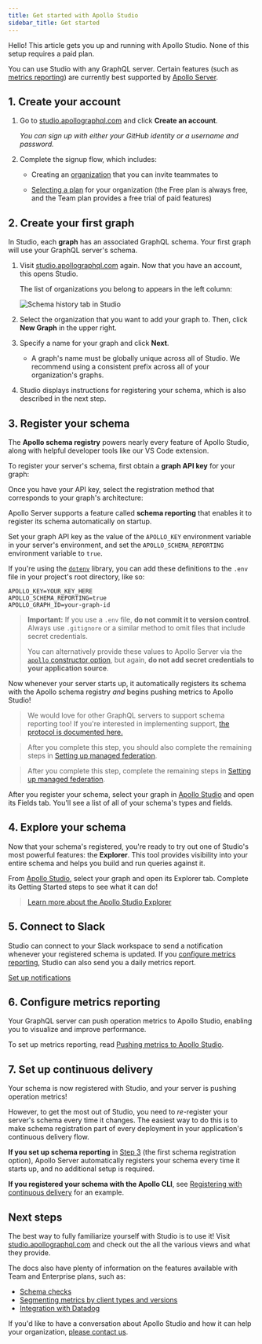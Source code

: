 ```yaml
---
title: Get started with Apollo Studio
sidebar_title: Get started
---
```



Hello! This article gets you up and running with Apollo Studio. None of this setup requires a paid plan.

You can use Studio with any GraphQL server. Certain features (such as [metrics reporting](setup-analytics/)) are currently best supported by [Apollo Server](https://www.apollographql.com/docs/apollo-server/).

## 1. Create your account

1. Go to [studio.apollographql.com](https://studio.apollographql.com/) and click **Create an account**.

    _You can sign up with either your GitHub identity or a username and password._

2. Complete the signup flow, which includes:

    * Creating an [organization](./org/organizations/) that you can invite teammates to

    * [Selecting a plan](https://www.apollographql.com/pricing/) for your organization (the Free plan is always free, and the Team plan provides a free trial of paid features)

## 2. Create your first graph

In Studio, each **graph** has an associated GraphQL schema. Your first graph will use your GraphQL server's schema.

1. Visit [studio.apollographql.com](https://studio.apollographql.com/) again. Now that you have an account, this opens Studio.

    The list of organizations you belong to appears in the left column:

    <img src="./img//organization-list.png" class="screenshot" alt="Schema history tab in Studio" />

2. Select the organization that you want to add your graph to. Then, click **New Graph** in the upper right.

3. Specify a name for your graph and click **Next**.

    * A graph's name must be globally unique across all of Studio. We recommend using a consistent prefix across all of your organization's graphs.

4. Studio displays instructions for registering your schema, which is also described in the next step.

## 3. Register your schema

The **Apollo schema registry** powers nearly every feature of Apollo Studio, along with helpful developer tools like our VS Code extension.

To register your server's schema, first obtain a **graph API key** for your graph:

  <ObtainGraphApiKey />

Once you have your API key, select the registration method that corresponds  to your graph's architecture:

<ExpansionPanel title="Apollo Server WITHOUT Apollo Federation">

Apollo Server supports a feature called **schema reporting** that enables it to register its schema automatically on startup.

Set your graph API key as the value of the `APOLLO_KEY` environment variable in your server's environment, and set the `APOLLO_SCHEMA_REPORTING` environment variable to `true`.

If you're using the [`dotenv`](https://www.npmjs.com/package/dotenv) library, you can add these definitions to the `.env` file in your project's root directory, like so:

```bash{1-2}:title=.env
APOLLO_KEY=YOUR_KEY_HERE
APOLLO_SCHEMA_REPORTING=true
APOLLO_GRAPH_ID=your-graph-id
```

> **Important:** If you use a `.env` file, **do not commit it to version control**. Always use `.gitignore` or a similar method to omit files that include secret credentials.
>
> You can alternatively provide these values to Apollo Server via the [`apollo` constructor option](https://www.apollographql.com/docs/apollo-server/api/apollo-server/#apollo), but again, **do not add secret credentials to your application source**.

Now whenever your server starts up, it automatically registers its schema with the Apollo schema registry _and_ begins pushing metrics to Apollo Studio!

> We would love for other GraphQL servers to support schema reporting too! If you're interested in implementing support, [the protocol is documented here.](./schema/schema-reporting-protocol/)

</ExpansionPanel>

<ExpansionPanel title="Another GraphQL server WITHOUT Apollo Federation">

  <RegisterCli />

</ExpansionPanel>

<ExpansionPanel title="Any GraphQL server WITH Apollo Federation">

> After you complete this step, you should also complete the remaining steps in [Setting up managed federation](https://www.apollographql.com/docs/federation/managed-federation/setup/).

  <RegisterFederatedCli />

> After you complete this step, complete the remaining steps in [Setting up managed federation](https://www.apollographql.com/docs/federation/managed-federation/setup/).

</ExpansionPanel>

After you register your schema, select your graph in [Apollo Studio](https://studio.apollographql.com/) and open its Fields tab. You'll see a list of all of your schema's types and fields.

## 4. Explore your schema

Now that your schema's registered, you're ready to try out one of Studio's most powerful features: the **Explorer**. This tool provides visibility into your entire schema and helps you build and run queries against it.

From [Apollo Studio](https://studio.apollographql.com/), select your graph and open its Explorer tab. Complete its Getting Started steps to see what it can do!

> [Learn more about the Apollo Studio Explorer](./explorer/)

## 5. Connect to Slack

Studio can connect to your Slack workspace to send a notification whenever your registered schema is updated. If you [configure metrics reporting](#6-configure-metrics-reporting), Studio can also send you a daily metrics report.

[Set up notifications](./notification-setup/)

## 6. Configure metrics reporting

Your GraphQL server can push operation metrics to Apollo Studio, enabling you to visualize and improve performance.

To set up metrics reporting, read [Pushing metrics to Apollo Studio](./setup-analytics/).

## 7. Set up continuous delivery

Your schema is now registered with Studio, and your server is pushing operation metrics!

However, to get the most out of Studio, you need to _re_-register your server's schema every time it changes. The easiest way to do this is to make schema registration part of every deployment in your application's continuous delivery flow.

**If you set up schema reporting** in [Step 3](#3-register-your-schema) (the first schema registration option), Apollo Server automatically registers your schema every time it starts up, and no additional setup is required.

**If you registered your schema with the Apollo CLI**, see [Registering with continuous delivery](./schema/cli-registration/#registering-with-continuous-delivery) for an example.

## Next steps

The best way to fully familiarize yourself with Studio is to use it! Visit [studio.apollographql.com](https://studio.apollographql.com/) and check out the all the various views and what they provide.

The docs also have plenty of information on the features available with Team and Enterprise plans, such as:

* [Schema checks](schema-checks)
* [Segmenting metrics by client types and versions](client-awareness)
* [Integration with Datadog](datadog-integration)

If you'd like to have a conversation about Apollo Studio and how it can help your organization, [please contact us](https://www.apollographql.com/contact-sales).
